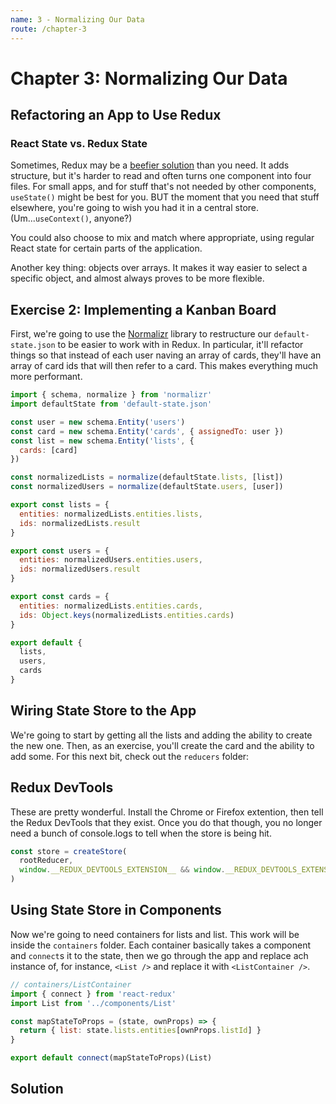 ```yaml
---
name: 3 - Normalizing Our Data
route: /chapter-3
---
```



# Chapter 3: Normalizing Our Data

## Refactoring an App to Use Redux

### React State vs. Redux State

Sometimes, Redux may be a [beefier solution](https://medium.com/@dan_abramov/you-might-not-need-redux-be46360cf367) than you need. It adds structure, but it's harder to read and often turns one component into four files. For small apps, and for stuff that's not needed by other components, `useState()` might be best for you. BUT the moment that you need that stuff elsewhere, you're going to wish you had it in a central store. (Um...`useContext()`, anyone?)

You could also choose to mix and match where appropriate, using regular React state for certain parts of the application.

Another key thing: objects over arrays. It makes it way easier to select a specific object, and almost always proves to be more flexible.

## Exercise 2: Implementing a Kanban Board 

First, we're going to use the [Normalizr](https://github.com/paularmstrong/normalizr) library to restructure our `default-state.json` to be easier to work with in Redux. In particular, it'll refactor things so that instead of each user naving an array of cards, they'll have an array of card ids that will then refer to a card. This makes everything much more performant.

```javascript
import { schema, normalize } from 'normalizr'
import defaultState from 'default-state.json'

const user = new schema.Entity('users')
const card = new schema.Entity('cards', { assignedTo: user })
const list = new schema.Entity('lists', {
  cards: [card]
})

const normalizedLists = normalize(defaultState.lists, [list])
const normalizedUsers = normalize(defaultState.users, [user])

export const lists = {
  entities: normalizedLists.entities.lists,
  ids: normalizedLists.result
}

export const users = {
  entities: normalizedUsers.entities.users,
  ids: normalizedUsers.result
}

export const cards = {
  entities: normalizedLists.entities.cards,
  ids: Object.keys(normalizedLists.entities.cards)
}

export default {
  lists,
  users,
  cards
}
```

## Wiring State Store to the App

We're going to start by getting all the lists and adding the ability to create the new one. Then, as an exercise, you'll create the card and the ability to add some. For this next bit, check out the `reducers` folder:

## Redux DevTools

These are pretty wonderful. Install the Chrome or Firefox extention, then tell the Redux DevTools that they exist. Once you do that though, you no longer need a bunch of console.logs to tell when the store is being hit.

```javascript
const store = createStore(
  rootReducer,
  window.__REDUX_DEVTOOLS_EXTENSION__ && window.__REDUX_DEVTOOLS_EXTENSION
)
```

## Using State Store in Components

Now we're going to need containers for lists and list. This work will be inside the `containers` folder. Each container basically takes a component and `connect`s it to the state, then we go through the app and replace ach instance of, for instance, `<List />` and replace it with `<ListContainer />`.

```javascript
// containers/ListContainer
import { connect } from 'react-redux'
import List from '../components/List'

const mapStateToProps = (state, ownProps) => {
  return { list: state.lists.entities[ownProps.listId] }
}

export default connect(mapStateToProps)(List)
```

## Solution

<Kanbananza />
